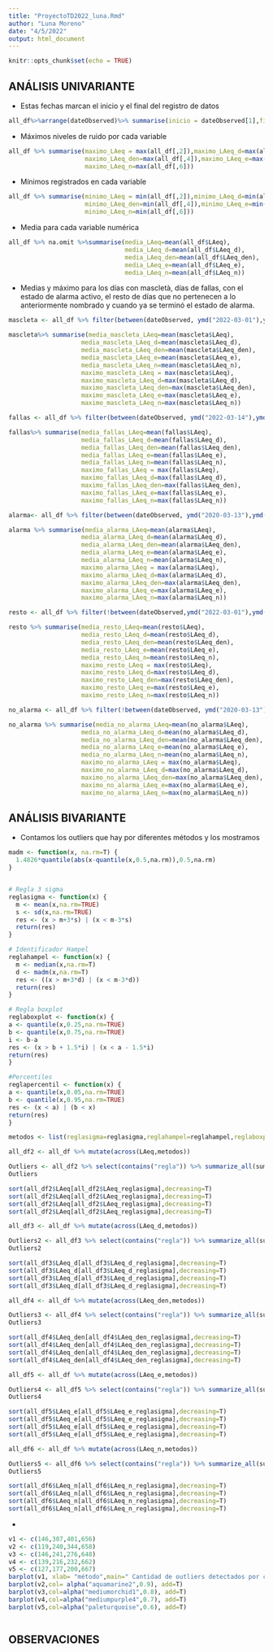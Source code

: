 ```yaml
---
title: "ProyectoTD2022_luna.Rmd"
author: "Luna Moreno"
date: "4/5/2022"
output: html_document
---
```


```r
knitr::opts_chunk$set(echo = TRUE)
```

## ANÁLISIS UNIVARIANTE

+ Estas fechas marcan el inicio y el final del registro de datos
```r
all_df%>%arrange(dateObserved)%>% summarise(inicio = dateObserved[1],final=dateObserved[dim(all_df)[1]])
```
+ Máximos niveles de ruido por cada variable
```r
all_df %>% summarise(maximo_LAeq = max(all_df[,2]),maximo_LAeq_d=max(all_df[,3]),
                     maximo_LAeq_den=max(all_df[,4]),maximo_LAeq_e=max(all_df[,5]),
                     maximo_LAeq_n=max(all_df[,6]))

```
+ Mínimos registrados en cada variable
```r
all_df %>% summarise(minimo_LAeq = min(all_df[,2]),minimo_LAeq_d=min(all_df[,3]),
                     minimo_LAeq_den=min(all_df[,4]),minimo_LAeq_e=min(all_df[,5]),
                     minimo_LAeq_n=min(all_df[,6]))
```


+ Media para cada variable numérica
```r
all_df %>% na.omit %>%summarise(media_LAeq=mean(all_df$LAeq),
                                media_LAeq_d=mean(all_df$LAeq_d),
                                media_LAeq_den=mean(all_df$LAeq_den),
                                media_LAeq_e=mean(all_df$LAeq_e),
                                media_LAeq_n=mean(all_df$LAeq_n))
```
+ Medias y máximo para los días con mascletà, días de fallas, con el estado de alarma activo, el resto de días que no pertenecen a lo anteriormente nombrado y cuando ya se terminó el estado de alarma.
```r
mascleta <- all_df %>% filter(between(dateObserved, ymd("2022-03-01"),ymd("2022-03-13"))|between(dateObserved, ymd("2021-09-01"),ymd("2021-09-05")))

mascleta%>% summarise(media_mascleta_LAeq=mean(mascleta$LAeq),
                    media_mascleta_LAeq_d=mean(mascleta$LAeq_d),
                    media_mascleta_LAeq_den=mean(mascleta$LAeq_den),
                    media_mascleta_LAeq_e=mean(mascleta$LAeq_e),
                    media_mascleta_LAeq_n=mean(mascleta$LAeq_n),
                    maximo_mascleta_LAeq = max(mascleta$LAeq),
                    maximo_mascleta_LAeq_d=max(mascleta$LAeq_d),
                    maximo_mascleta_LAeq_den=max(mascleta$LAeq_den),
                    maximo_mascleta_LAeq_e=max(mascleta$LAeq_e),
                    maximo_mascleta_LAeq_n=max(mascleta$LAeq_n))

fallas <- all_df %>% filter(between(dateObserved, ymd("2022-03-14"),ymd("2022-03-19"))|between(dateObserved, ymd("2021-09-01"),ymd("2021-09-05")))

fallas%>% summarise(media_fallas_LAeq=mean(fallas$LAeq),
                    media_fallas_LAeq_d=mean(fallas$LAeq_d),
                    media_fallas_LAeq_den=mean(fallas$LAeq_den),
                    media_fallas_LAeq_e=mean(fallas$LAeq_e),
                    media_fallas_LAeq_n=mean(fallas$LAeq_n),
                    maximo_fallas_LAeq = max(fallas$LAeq),
                    maximo_fallas_LAeq_d=max(fallas$LAeq_d),
                    maximo_fallas_LAeq_den=max(fallas$LAeq_den),
                    maximo_fallas_LAeq_e=max(fallas$LAeq_e),
                    maximo_fallas_LAeq_n=max(fallas$LAeq_n))

alarma<- all_df %>% filter(between(dateObserved, ymd("2020-03-13"),ymd("2020-11-08")))

alarma %>% summarise(media_alarma_LAeq=mean(alarma$LAeq),
                    media_alarma_LAeq_d=mean(alarma$LAeq_d),
                    media_alarma_LAeq_den=mean(alarma$LAeq_den),
                    media_alarma_LAeq_e=mean(alarma$LAeq_e),
                    media_alarma_LAeq_n=mean(alarma$LAeq_n),
                    maximo_alarma_LAeq = max(alarma$LAeq),
                    maximo_alarma_LAeq_d=max(alarma$LAeq_d),
                    maximo_alarma_LAeq_den=max(alarma$LAeq_den),
                    maximo_alarma_LAeq_e=max(alarma$LAeq_e),
                    maximo_alarma_LAeq_n=max(alarma$LAeq_n))

resto <- all_df %>% filter(!between(dateObserved,ymd("2022-03-01"),ymd("2022-03-19"))&!between(dateObserved,ymd("2021-09-01"),ymd("2021-09-05"))&!between(dateObserved, ymd("2020-03-13"),ymd("2020-11-08")))

resto %>% summarise(media_resto_LAeq=mean(resto$LAeq),
                    media_resto_LAeq_d=mean(resto$LAeq_d),
                    media_resto_LAeq_den=mean(resto$LAeq_den),
                    media_resto_LAeq_e=mean(resto$LAeq_e),
                    media_resto_LAeq_n=mean(resto$LAeq_n),
                    maximo_resto_LAeq = max(resto$LAeq),
                    maximo_resto_LAeq_d=max(resto$LAeq_d),
                    maximo_resto_LAeq_den=max(resto$LAeq_den),
                    maximo_resto_LAeq_e=max(resto$LAeq_e),
                    maximo_resto_LAeq_n=max(resto$LAeq_n))

no_alarma <- all_df %>% filter(!between(dateObserved, ymd("2020-03-13"),ymd("2020-11-08")))

no_alarma %>% summarise(media_no_alarma_LAeq=mean(no_alarma$LAeq),
                    media_no_alarma_LAeq_d=mean(no_alarma$LAeq_d),
                    media_no_alarma_LAeq_den=mean(no_alarma$LAeq_den),
                    media_no_alarma_LAeq_e=mean(no_alarma$LAeq_e),
                    media_no_alarma_LAeq_n=mean(no_alarma$LAeq_n),
                    maximo_no_alarma_LAeq = max(no_alarma$LAeq),
                    maximo_no_alarma_LAeq_d=max(no_alarma$LAeq_d),
                    maximo_no_alarma_LAeq_den=max(no_alarma$LAeq_den),
                    maximo_no_alarma_LAeq_e=max(no_alarma$LAeq_e),
                    maximo_no_alarma_LAeq_n=max(no_alarma$LAeq_n))
```



## ANÁLISIS BIVARIANTE

+ Contamos los outliers que hay por diferentes métodos y los mostramos
```r
madm <- function(x, na.rm=T) { 
  1.4826*quantile(abs(x-quantile(x,0.5,na.rm)),0.5,na.rm)
}


# Regla 3 sigma
reglasigma <- function(x) {
  m <- mean(x,na.rm=TRUE)
  s <- sd(x,na.rm=TRUE)
  res <- (x > m+3*s) | (x < m-3*s)
  return(res)
}

# Identificador Hampel
reglahampel <- function(x) { 
  m <- median(x,na.rm=T)
  d <- madm(x,na.rm=T)
  res <- ((x > m+3*d) | (x < m-3*d))
  return(res)
}

# Regla boxplot
reglaboxplot <- function(x) {
a <- quantile(x,0.25,na.rm=TRUE)
b <- quantile(x,0.75,na.rm=TRUE)
i <- b-a
res <- (x > b + 1.5*i) | (x < a - 1.5*i)
return(res)
}

#Percentiles
reglapercentil <- function(x) {
a <- quantile(x,0.05,na.rm=TRUE)
b <- quantile(x,0.95,na.rm=TRUE)
res <- (x < a) | (b < x)
return(res)
}

metodos <- list(reglasigma=reglasigma,reglahampel=reglahampel,reglaboxplot=reglaboxplot,reglapercentil=reglapercentil)

all_df2 <- all_df %>% mutate(across(LAeq,metodos))

Outliers <- all_df2 %>% select(contains("regla")) %>% summarize_all(sum,na.rm=T)
Outliers

sort(all_df2$LAeq[all_df2$LAeq_reglasigma],decreasing=T)
sort(all_df2$LAeq[all_df2$LAeq_reglasigma],decreasing=T)
sort(all_df2$LAeq[all_df2$LAeq_reglasigma],decreasing=T)
sort(all_df2$LAeq[all_df2$LAeq_reglasigma],decreasing=T)

all_df3 <- all_df %>% mutate(across(LAeq_d,metodos))

Outliers2 <- all_df3 %>% select(contains("regla")) %>% summarize_all(sum,na.rm=T)
Outliers2

sort(all_df3$LAeq_d[all_df3$LAeq_d_reglasigma],decreasing=T)
sort(all_df3$LAeq_d[all_df3$LAeq_d_reglasigma],decreasing=T)
sort(all_df3$LAeq_d[all_df3$LAeq_d_reglasigma],decreasing=T)
sort(all_df3$LAeq_d[all_df3$LAeq_d_reglasigma],decreasing=T)

all_df4 <- all_df %>% mutate(across(LAeq_den,metodos))

Outliers3 <- all_df4 %>% select(contains("regla")) %>% summarize_all(sum,na.rm=T)
Outliers3

sort(all_df4$LAeq_den[all_df4$LAeq_den_reglasigma],decreasing=T)
sort(all_df4$LAeq_den[all_df4$LAeq_den_reglasigma],decreasing=T)
sort(all_df4$LAeq_den[all_df4$LAeq_den_reglasigma],decreasing=T)
sort(all_df4$LAeq_den[all_df4$LAeq_den_reglasigma],decreasing=T)

all_df5 <- all_df %>% mutate(across(LAeq_e,metodos))

Outliers4 <- all_df5 %>% select(contains("regla")) %>% summarize_all(sum,na.rm=T)
Outliers4

sort(all_df5$LAeq_e[all_df5$LAeq_e_reglasigma],decreasing=T)
sort(all_df5$LAeq_e[all_df5$LAeq_e_reglasigma],decreasing=T)
sort(all_df5$LAeq_e[all_df5$LAeq_e_reglasigma],decreasing=T)
sort(all_df5$LAeq_e[all_df5$LAeq_e_reglasigma],decreasing=T)

all_df6 <- all_df %>% mutate(across(LAeq_n,metodos))

Outliers5 <- all_df6 %>% select(contains("regla")) %>% summarize_all(sum,na.rm=T)
Outliers5

sort(all_df6$LAeq_n[all_df6$LAeq_n_reglasigma],decreasing=T)
sort(all_df6$LAeq_n[all_df6$LAeq_n_reglasigma],decreasing=T)
sort(all_df6$LAeq_n[all_df6$LAeq_n_reglasigma],decreasing=T)
sort(all_df6$LAeq_n[all_df6$LAeq_n_reglasigma],decreasing=T)
```
+
```r

v1 <- c(146,307,401,656)
v2 <- c(119,240,344,658)
v3 <- c(146,241,276,648)
v4 <- c(139,216,232,662)
v5 <- c(127,177,200,667)
barplot(v1, xlab= "método",main=" Cantidad de outliers detectados por cada método",col="white")
barplot(v2,col= alpha("aquamarine2",0.9), add=T)
barplot(v3,col=alpha("mediumorchid1",0.8), add=T)
barplot(v4,col=alpha("mediumpurple4",0.7), add=T)
barplot(v5,col=alpha("paleturquoise",0.6), add=T)



```

## OBSERVACIONES
